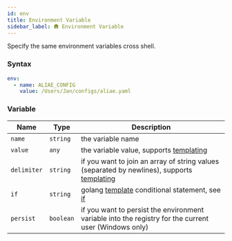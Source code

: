 ```yaml
---
id: env
title: Environment Variable
sidebar_label: 🛖 Environment Variable
---
```


Specify the same environment variables cross shell.

### Syntax

```yaml
env:
  - name: ALIAE_CONFIG
    value: /Users/Jan/configs/aliae.yaml
```

### Variable

| Name        | Type      | Description                                                                                             |
| ----------- | --------- | ------------------------------------------------------------------------------------------------------- |
| `name`      | `string`  | the variable name                                                                                       |
| `value`     | `any`     | the variable value, supports [templating][templates]                                                    |
| `delimiter` | `string`  | if you want to join an array of string values (separated by newlines), supports [templating][templates] |
| `if`        | `string`  | golang [template][go-text-template] conditional statement, see [if][if]                                 |
| `persist`   | `boolean` | if you want to persist the environment variable into the registry for the current user (Windows only)   |

[templates]: templates.mdx
[go-text-template]: https://golang.org/pkg/text/template/
[if]: if.mdx
